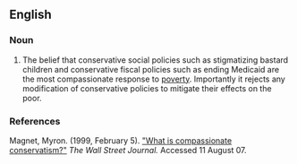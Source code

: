 ==English==

===Noun===
{{en-noun}}

# The belief that conservative social policies such as stigmatizing bastard children and conservative fiscal policies such as ending Medicaid are the most compassionate response to [[poverty]].  Importantly it rejects any modification of conservative policies to mitigate their effects on the poor.

===References===

Magnet, Myron. (1999, February 5). [http://www.manhattan-institute.org/html/_wsj-what_is_compassionate_con.htm "What is compassionate conservatism?"] ''The Wall Street Journal.'' Accessed 11 August 07.